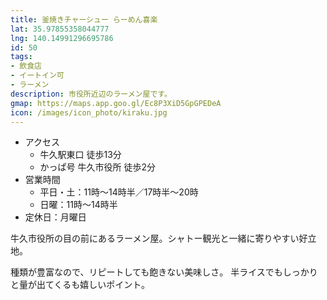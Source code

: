 ```yaml
---
title: 釜焼きチャーシュー らーめん喜楽
lat: 35.97855358044777
lng: 140.14991296695786
id: 50
tags:
- 飲食店
- イートイン可
- ラーメン
description: 市役所近辺のラーメン屋です。
gmap: https://maps.app.goo.gl/Ec8P3XiD5GpGPEDeA
icon: /images/icon_photo/kiraku.jpg
---
```


- アクセス
  - 牛久駅東口 徒歩13分
  - かっぱ号 牛久市役所 徒歩2分
- 営業時間
  - 平日・土：11時～14時半／17時半～20時
  - 日曜：11時～14時半
- 定休日：月曜日

牛久市役所の目の前にあるラーメン屋。シャトー観光と一緒に寄りやすい好立地。

種類が豊富なので、リピートしても飽きない美味しさ。
半ライスでもしっかりと量が出てくるも嬉しいポイント。

<LinkedImage
  basename="hamyu044/kiraku"
/>
